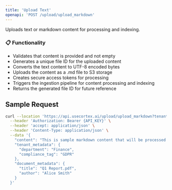 ```yaml
---
title: 'Upload Text'
openapi: 'POST /upload/upload_markdown'
---
```


Uploads text or markdown content for processing and indexing.

### 📋 Functionality
- Validates that content is provided and not empty
- Generates a unique file ID for the uploaded content
- Converts the text content to UTF-8 encoded bytes
- Uploads the content as a .md file to S3 storage
- Creates secure access tokens for processing
- Triggers the ingestion pipeline for content processing and indexing
- Returns the generated file ID for future reference


## Sample Request

```bash
curl --location 'https://api.usecortex.ai/upload/upload_markdown?tenant_id={TENANT_ID}&sub_tenant_id={SUB_TENANT_ID}' \
  --header 'Authorization: Bearer {API_KEY}' \
  --header 'accept: application/json' \
  --header 'Content-Type: application/json' \
  --data '{
    "content": "This is sample markdown content that will be processed and indexed.",
    "tenant_metadata": {
      "department": "Finance",
      "compliance_tag": "GDPR"
    },
    "document_metadata": {
      "title": "Q1 Report.pdf",
      "author": "Alice Smith"
    }
  }'
```
